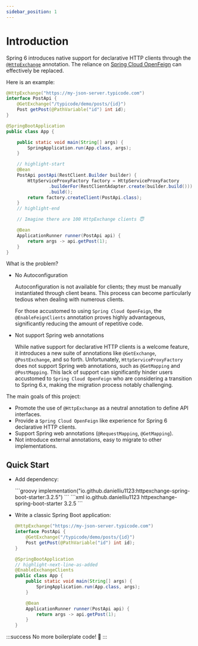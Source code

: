```yaml
---
sidebar_position: 1
---
```



# Introduction

Spring 6 introduces native support for declarative HTTP clients through
the [`@HttpExchange`](https://docs.spring.io/spring-framework/reference/integration/rest-clients.html#rest-http-interface)
annotation.
The reliance on [Spring Cloud OpenFeign](https://github.com/spring-cloud/spring-cloud-openfeign) can effectively be
replaced.

Here is an example:

```java
@HttpExchange("https://my-json-server.typicode.com")
interface PostApi {
    @GetExchange("/typicode/demo/posts/{id}")
    Post getPost(@PathVariable("id") int id);
}

@SpringBootApplication
public class App {

    public static void main(String[] args) {
        SpringApplication.run(App.class, args);
    }

    // highlight-start
    @Bean
    PostApi postApi(RestClient.Builder builder) {
        HttpServiceProxyFactory factory = HttpServiceProxyFactory
                .builderFor(RestClientAdapter.create(builder.build()))
                .build();
        return factory.createClient(PostApi.class);
    }
    // highlight-end

    // Imagine there are 100 HttpExchange clients 😇

    @Bean
    ApplicationRunner runner(PostApi api) {
        return args -> api.getPost(1);
    }
}
```

What is the problem?

- No Autoconfiguration

    Autoconfiguration is not available for clients; they must be manually instantiated through client beans.
    This process can become particularly tedious when dealing with numerous clients.

    For those accustomed to using `Spring Cloud OpenFeign`,
    the `@EnableFeignClients` annotation proves highly advantageous,
    significantly reducing the amount of repetitive code.

- Not support Spring web annotations

    While native support for declarative HTTP clients is a welcome feature, it introduces a new suite of
    annotations like `@GetExchange`, `@PostExchange`, and so forth. Unfortunately, `HttpServiceProxyFactory` does not support Spring web
    annotations, such as `@GetMapping` and `@PostMapping`. This lack of support can significantly
    hinder users accustomed to `Spring Cloud OpenFeign` who are considering a transition to Spring 6.x, making the
    migration process notably challenging.

The main goals of this project:

- Promote the use of `@HttpExchange` as a neutral annotation to define API interfaces.
- Provide a `Spring Cloud OpenFeign` like experience for Spring 6 declarative HTTP clients.
- Support Spring web annotations (`@RequestMapping`, `@GetMapping`).
- Not introduce external annotations, easy to migrate to other implementations.

## Quick Start

- Add dependency:

    <Tabs>
        <TabItem value="gradle" label="Gradle">
            ```groovy
            implementation("io.github.danielliu1123:httpexchange-spring-boot-starter:3.2.5")
            ```
        </TabItem>
        <TabItem value="maven" label="Maven">
            ```xml
            <dependency>
                <groupId>io.github.danielliu1123</groupId>
                <artifactId>httpexchange-spring-boot-starter</artifactId>
                <version>3.2.5</version>
            </dependency>
            ```
        </TabItem>
    </Tabs>

- Write a classic Spring Boot application:

    ```java
    @HttpExchange("https://my-json-server.typicode.com")
    interface PostApi {
        @GetExchange("/typicode/demo/posts/{id}")
        Post getPost(@PathVariable("id") int id);
    }

    @SpringBootApplication
    // highlight-next-line-as-added
    @EnableExchangeClients
    public class App {
        public static void main(String[] args) {
            SpringApplication.run(App.class, args);
        }

        @Bean
        ApplicationRunner runner(PostApi api) {
            return args -> api.getPost(1);
        }
    }
    ```

:::success
No more boilerplate code! 🎉
:::
